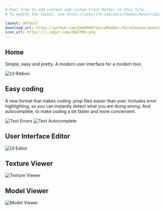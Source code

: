 ```yaml
---
# Feel free to add content and custom Front Matter to this file.
# To modify the layout, see https://jekyllrb.com/docs/themes/#overriding-theme-defaults

layout: default
download_url: https://github.com/Emd4600/SporeModder-FX/releases/download/v2.0.1/SporeModder.FX.2.0.1.zip
icon_url: https://i.imgur.com/2Q4lPDh.png
---
```

## Home
Simple, easy and pretty. A modern user interface for a modern tool.

![UI Ribbon](https://i.imgur.com/H6DZgkB.png)


## Easy coding
A new format that makes coding .prop files easier than ever. Includes error highlighting, so you can instantly detect what you are doing wrong. And autocomplete, to make coding a bit faster and more convienient.

![Text Errors](https://i.imgur.com/RTPJfsA.png)
![Text Autocomplete](https://i.imgur.com/hMRKbBX.png)


## User Interface Editor
![UI Editor](https://i.imgur.com/5gQPMnq.png)


## Texture Viewer
![Texture Viewer](https://i.imgur.com/CXIhLaH.png)


## Model Viewer
![Model Viewer](https://i.imgur.com/4KgVsZ9.png)